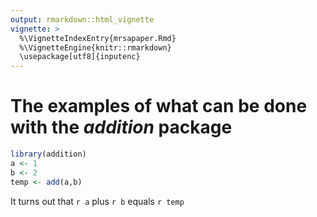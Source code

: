 ```yaml
---
output: rmarkdown::html_vignette
vignette: >
  %\VignetteIndexEntry{mrsapaper.Rmd}
  %\VignetteEngine{knitr::rmarkdown}
  \usepackage[utf8]{inputenc}
---
```


# The examples of what can be done with the *addition* package

```r
library(addition)
a <- 1
b <- 2
temp <- add(a,b)
```
It turns out that `r a` plus `r b` equals `r temp`
